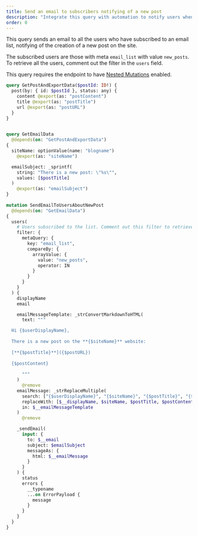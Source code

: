 ```yaml
---
title: Send an email to subscribers notifying of a new post
description: "Integrate this query with automation to notify users when there's a new post on the site"
order: 0
---
```


This query sends an email to all the users who have subscribed to an email list, notifying of the creation of a new post on the site.

The subscribed users are those with meta `email_list` with value `new_posts`. To retrieve all the users, comment out the filter in the `users` field.

<Banner type='important'>

This query requires the endpoint to have [Nested Mutations](/guides/schema/using-nested-mutations) enabled.

</Banner>

```graphql
query GetPostAndExportData($postId: ID!) {
  post(by: { id: $postId }, status: any) {
    content @export(as: "postContent")
    title @export(as: "postTitle")
    url @export(as: "postURL")
  }
}

 
query GetEmailData
  @depends(on: "GetPostAndExportData")
{ 
  siteName: optionValue(name: "blogname")
    @export(as: "siteName")

  emailSubject: _sprintf(
    string: "There is a new post: \"%s\"",
    values: [$postTitle]
  )
    @export(as: "emailSubject")
}
 
mutation SendEmailToUsersAboutNewPost
  @depends(on: "GetEmailData")
{
  users(
    # Users subscribed to the list. Comment out this filter to retrieve all the users
    filter: {
      metaQuery: {
        key: "email_list",
        compareBy: {
          arrayValue: {
            value: "new_posts",
            operator: IN
          }
        }
      }
    }
  ) {
    displayName
    email

    emailMessageTemplate: _strConvertMarkdownToHTML(
      text: """

  Hi {$userDisplayName},
  
  There is a new post on the **{$siteName}** website:
  
  [**{$postTitle}**]({$postURL})
  
  {$postContent}
  
      """
    )
      @remove
    emailMessage: _strReplaceMultiple(
      search: ["{$userDisplayName}", "{$siteName}", "{$postTitle}", "{$postContent}", "{$postURL}"],
      replaceWith: [$__displayName, $siteName, $postTitle, $postContent, $postURL],
      in: $__emailMessageTemplate
    )
      @remove

    _sendEmail(
      input: {
        to: $__email
        subject: $emailSubject
        messageAs: {
          html: $__emailMessage
        }
      }
    ) {
      status
      errors {
        __typename
        ...on ErrorPayload {
          message
        }
      }
    }
  }
}
```
